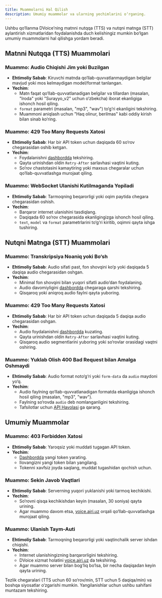 ```yaml
---
title: Muammolarni Hal Qilish
description: Umumiy muammolar va ularning yechimlarini o‘rganing.
---
```


Ushbu qo‘llanma DVoice’ning matnni nutqqa (TTS) va nutqni matnga (STT) aylantirish xizmatlaridan foydalanishda duch kelishingiz mumkin bo‘lgan umumiy muammolarni hal qilishga yordam beradi.

## Matnni Nutqqa (TTS) Muammolari

### Muammo: Audio Chiqishi Jim yoki Buzilgan

- **Ehtimoliy Sabab**: Kiruvchi matnda qo‘llab-quvvatlanmaydigan belgilar mavjud yoki mos kelmaydigan model/format tanlangan.
- **Yechim**:
  - Matn faqat qo‘llab-quvvatlanadigan belgilar va tillardan (masalan, "Iroda" yoki "Surayyo_v2" uchun o‘zbekcha) iborat ekanligiga ishonch hosil qiling.
  - `format` parametri (masalan, "mp3", "wav") to‘g‘ri ekanligini tekshiring.
  - Muammoni aniqlash uchun "Haq olinur, berilmas" kabi oddiy kirish bilan sinab ko‘ring.

### Muammo: 429 Too Many Requests Xatosi

- **Ehtimoliy Sabab**: Har bir API token uchun daqiqada 60 so‘rov chegarasidan oshib ketgan.
- **Yechim**:
  - Foydalanishni [dashbordda](https://voice.airi.uz) tekshiring.
  - Qayta urinishdan oldin `Retry-After` sarlavhasi vaqtini kuting.
  - So‘rov chastotasini kamaytiring yoki maxsus chegaralar uchun qo‘llab-quvvatlashga murojaat qiling.

### Muammo: WebSocket Ulanishi Kutilmaganda Yopiladi

- **Ehtimoliy Sabab**: Tarmoqning beqarorligi yoki oqim paytida chegara chegarasidan oshish.
- **Yechim**:
  - Barqaror internet ulanishini tasdiqlang.
  - Daqiqada 60 so‘rov chegarasida ekanligingizga ishonch hosil qiling.
  - `text`, `model` va `format` parametrlarini to‘g‘ri kiritib, oqimni qayta ishga tushiring.

## Nutqni Matnga (STT) Muammolari

### Muammo: Transkripsiya Noaniq yoki Bo‘sh

- **Ehtimoliy Sabab**: Audio sifati past, fon shovqini ko‘p yoki daqiqada 5 daqiqa audio chegarasidan oshgan.
- **Yechim**:
  - Minimal fon shovqini bilan yuqori sifatli audio’dan foydalaning.
  - Audio davomiyligini [dashbordda](https://voice.airi.uz) chegaraga qarshi tekshiring.
  - Qisqaroq yoki aniqroq audio faylni qayta yuboring.

### Muammo: 429 Too Many Requests Xatosi

- **Ehtimoliy Sabab**: Har bir API token uchun daqiqada 5 daqiqa audio chegarasidan oshgan.
- **Yechim**:
  - Audio foydalanishni [dashbordda](https://voice.airi.uz) kuzating.
  - Qayta urinishdan oldin `Retry-After` sarlavhasi vaqtini kuting.
  - Qisqaroq audio segmentlarini yuboring yoki so‘rovlar orasidagi vaqtni oshiring.

### Muammo: Yuklab Olish 400 Bad Request bilan Amalga Oshmaydi

- **Ehtimoliy Sabab**: Audio format noto‘g‘ri yoki `form-data` da `audio` maydoni yo‘q.
- **Yechim**:
  - Audio faylning qo‘llab-quvvatlanadigan formatda ekanligiga ishonch hosil qiling (masalan, "mp3", "wav").
  - Faylning so‘rovda `audio` deb nomlanganligini tekshiring.
  - Tafsilotlar uchun [API Havolasi](https://voice.airi.uz/docs/api/stt/single) ga qarang.

## Umumiy Muammolar

### Muammo: 403 Forbidden Xatosi

- **Ehtimoliy Sabab**: Yaroqsiz yoki muddati tugagan API token.
- **Yechim**:
  - [Dashbordda](https://voice.airi.uz) yangi token yarating.
  - Ilovangizni yangi token bilan yangilang.
  - Tokenni xavfsiz joyda saqlang, muddat tugashidan qochish uchun.

### Muammo: Sekin Javob Vaqtlari

- **Ehtimoliy Sabab**: Serverning yuqori yuklanishi yoki tarmoq kechikishi.
- **Yechim**:
  - So‘rovni qisqa kechikishdan keyin (masalan, 30 soniya) qayta urining.
  - Agar muammo davom etsa, [voice.airi.uz](https://voice.airi.uz) orqali qo‘llab-quvvatlashga murojaat qiling.

### Muammo: Ulanish Taym-Auti

- **Ehtimoliy Sabab**: Tarmoqning beqarorligi yoki vaqtinchalik server ishdan chiqishi.
- **Yechim**:
  - Internet ulanishingizning barqarorligini tekshiring.
  - DVoice xizmat holatini [voice.airi.uz](https://voice.airi.uz) da tekshiring.
  - Agar muammo server bilan bog‘liq bo‘lsa, bir necha daqiqadan keyin qayta urining.

<Callout type="info">
  Tezlik chegaralari (TTS uchun 60 so‘rov/min, STT uchun 5 daqiqa/min) va boshqa
  siyosatlar o‘zgarishi mumkin. Yangilanishlar uchun ushbu sahifani muntazam
  tekshiring.
</Callout>
